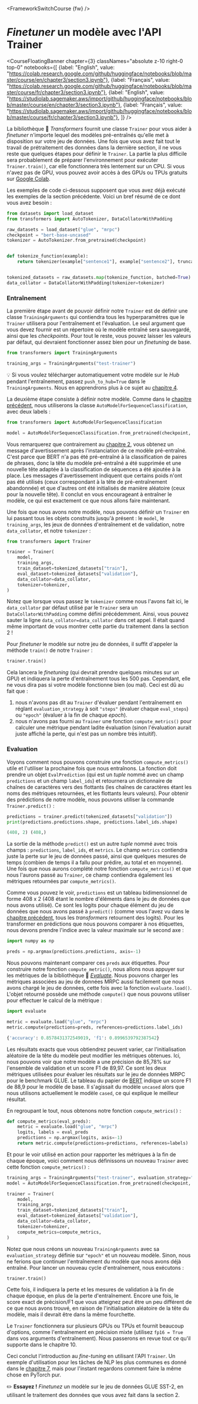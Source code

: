 <FrameworkSwitchCourse {fw} />

# <i>Finetuner</i> un modèle avec l'API Trainer

<CourseFloatingBanner chapter={3}
  classNames="absolute z-10 right-0 top-0"
  notebooks={[
    {label: "English", value: "https://colab.research.google.com/github/huggingface/notebooks/blob/master/course/en/chapter3/section3.ipynb"},
    {label: "Français", value: "https://colab.research.google.com/github/huggingface/notebooks/blob/master/course/fr/chapter3/section3.ipynb"},
    {label: "English", value: "https://studiolab.sagemaker.aws/import/github/huggingface/notebooks/blob/master/course/en/chapter3/section3.ipynb"},
    {label: "Français", value: "https://studiolab.sagemaker.aws/import/github/huggingface/notebooks/blob/master/course/fr/chapter3/section3.ipynb"},
]} />

<Youtube id="nvBXf7s7vTI"/>

La bibliothèque 🤗 *Transformers* fournit une classe `Trainer` pour vous aider à *finetuner* n'importe lequel des modèles pré-entraînés qu'elle met à disposition sur votre jeu de données. Une fois que vous avez fait tout le travail de prétraitement des données dans la dernière section, il ne vous reste que quelques étapes pour définir le `Trainer`. La partie la plus difficile sera probablement de préparer l'environnement pour exécuter `Trainer.train()`, car elle fonctionnera très lentement sur un CPU. Si vous n'avez pas de GPU, vous pouvez avoir accès à des GPUs ou TPUs gratuits sur [Google Colab](https://colab.research.google.com/).

Les exemples de code ci-dessous supposent que vous avez déjà exécuté les exemples de la section précédente. Voici un bref résumé de ce dont vous avez besoin :

```py
from datasets import load_dataset
from transformers import AutoTokenizer, DataCollatorWithPadding

raw_datasets = load_dataset("glue", "mrpc")
checkpoint = "bert-base-uncased"
tokenizer = AutoTokenizer.from_pretrained(checkpoint)


def tokenize_function(example):
    return tokenizer(example["sentence1"], example["sentence2"], truncation=True)


tokenized_datasets = raw_datasets.map(tokenize_function, batched=True)
data_collator = DataCollatorWithPadding(tokenizer=tokenizer)
```

### Entraînement

La première étape avant de pouvoir définir notre `Trainer` est de définir une classe `TrainingArguments` qui contiendra tous les hyperparamètres que le `Trainer` utilisera pour l'entraînement et l'évaluation. Le seul argument que vous devez fournir est un répertoire où le modèle entraîné sera sauvegardé, ainsi que les *checkpoints*. Pour tout le reste, vous pouvez laisser les valeurs par défaut, qui devraient fonctionner assez bien pour un *finetuning* de base.

```py
from transformers import TrainingArguments

training_args = TrainingArguments("test-trainer")
```

<Tip>

💡 Si vous voulez télécharger automatiquement votre modèle sur le *Hub* pendant l'entraînement, passez `push_to_hub=True` dans le `TrainingArguments`. Nous en apprendrons plus à ce sujet au [chapitre 4](/course/fr/chapter4/3).

</Tip>

La deuxième étape consiste à définir notre modèle. Comme dans le [chapitre précédent](/course/fr/chapter2), nous utiliserons la classe `AutoModelForSequenceClassification`, avec deux labels :

```py
from transformers import AutoModelForSequenceClassification

model = AutoModelForSequenceClassification.from_pretrained(checkpoint, num_labels=2)
```

Vous remarquerez que contrairement au [chapitre 2](/course/fr/chapter2), vous obtenez un message d'avertissement après l'instanciation de ce modèle pré-entraîné. C'est parce que BERT n'a pas été pré-entraîné à la classification de paires de phrases, donc la tête du modèle pré-entraîné a été supprimée et une nouvelle tête adaptée à la classification de séquences a été ajoutée à la place. Les messages d'avertissement indiquent que certains poids n'ont pas été utilisés (ceux correspondant à la tête de pré-entraînement abandonnée) et que d'autres ont été initialisés de manière aléatoire (ceux pour la nouvelle tête). Il conclut en vous encourageant à entraîner le modèle, ce qui est exactement ce que nous allons faire maintenant.

Une fois que nous avons notre modèle, nous pouvons définir un `Trainer` en lui passant tous les objets construits jusqu'à présent : le `model`, le `training_args`, les jeux de données d'entraînement et de validation, notre `data_collator`, et notre `tokenizer` :

```py
from transformers import Trainer

trainer = Trainer(
    model,
    training_args,
    train_dataset=tokenized_datasets["train"],
    eval_dataset=tokenized_datasets["validation"],
    data_collator=data_collator,
    tokenizer=tokenizer,
)
```

Notez que lorsque vous passez le `tokenizer` comme nous l'avons fait ici, le `data_collator` par défaut utilisé par le `Trainer` sera un `DataCollatorWithPadding` comme défini précédemment. Ainsi, vous pouvez sauter la ligne `data_collator=data_collator` dans cet appel. Il était quand même important de vous montrer cette partie du traitement dans la section 2 !

Pour *finetuner* le modèle sur notre jeu de données, il suffit d'appeler la méthode `train()` de notre `Trainer` :

```py
trainer.train()
```

Cela lancera le *finetuning* (qui devrait prendre quelques minutes sur un GPU) et indiquera la perte d'entraînement tous les 500 pas. Cependant, elle ne vous dira pas si votre modèle fonctionne bien (ou mal). Ceci est dû au fait que :

1. nous n'avons pas dit au `Trainer` d'évaluer pendant l'entraînement en réglant `evaluation_strategy` à soit `"steps"` (évaluer chaque `eval_steps`) ou `"epoch"` (évaluer à la fin de chaque *epoch*).
2. nous n'avons pas fourni au `Trainer` une fonction `compute_metrics()` pour calculer une métrique pendant ladite évaluation (sinon l'évaluation aurait juste affiché la perte, qui n'est pas un nombre très intuitif).


### Evaluation

Voyons comment nous pouvons construire une fonction `compute_metrics()` utile et l'utiliser la prochaine fois que nous entraînons. La fonction doit prendre un objet `EvalPrediction` (qui est un *tuple* nommé avec un champ `predictions` et un champ `label_ids`) et retournera un dictionnaire de chaînes de caractères vers des flottants (les chaînes de caractères étant les noms des métriques retournées, et les flottants leurs valeurs). Pour obtenir des prédictions de notre modèle, nous pouvons utiliser la commande `Trainer.predict()` :

```py
predictions = trainer.predict(tokenized_datasets["validation"])
print(predictions.predictions.shape, predictions.label_ids.shape)
```

```python out
(408, 2) (408,)
```

La sortie de la méthode `predict()` est un autre *tuple* nommé avec trois champs : `predictions`, `label_ids`, et `metrics`. Le champ `metrics` contiendra juste la perte sur le jeu de données passé, ainsi que quelques mesures de temps (combien de temps il a fallu pour prédire, au total et en moyenne). Une fois que nous aurons complété notre fonction `compute_metrics()` et que nous l'aurons passé au `Trainer`, ce champ contiendra également les métriques retournées par `compute_metrics()`.

Comme vous pouvez le voir, `predictions` est un tableau bidimensionnel de forme 408 x 2 (408 étant le nombre d'éléments dans le jeu de données que nous avons utilisé). Ce sont les logits pour chaque élément du jeu de données que nous avons passé à `predict()` (comme vous l'avez vu dans le [chapitre précédent](/course/fr/chapter2), tous les *transformers* retournent des logits). Pour les transformer en prédictions que nous pouvons comparer à nos étiquettes, nous devons prendre l'indice avec la valeur maximale sur le second axe :

```py
import numpy as np

preds = np.argmax(predictions.predictions, axis=-1)
```

Nous pouvons maintenant comparer ces `preds` aux étiquettes. Pour construire notre fonction `compute_metric()`, nous allons nous appuyer sur les métriques de la bibliothèque 🤗 [*Evaluate*](https://github.com/huggingface/evaluate/). Nous pouvons charger les métriques associées au jeu de données MRPC aussi facilement que nous avons chargé le jeu de données, cette fois avec la fonction `evaluate.load()`. L'objet retourné possède une méthode `compute()` que nous pouvons utiliser pour effectuer le calcul de la métrique :

```py
import evaluate

metric = evaluate.load("glue", "mrpc")
metric.compute(predictions=preds, references=predictions.label_ids)
```

```python out
{'accuracy': 0.8578431372549019, 'f1': 0.8996539792387542}
```

Les résultats exacts que vous obtiendrez peuvent varier, car l'initialisation aléatoire de la tête du modèle peut modifier les métriques obtenues. Ici, nous pouvons voir que notre modèle a une précision de 85,78% sur l'ensemble de validation et un score F1 de 89,97. Ce sont les deux métriques utilisées pour évaluer les résultats sur le jeu de données MRPC pour le benchmark GLUE. Le tableau du papier de [BERT](https://arxiv.org/pdf/1810.04805.pdf) indique un score F1 de 88,9 pour le modèle de base. Il s'agissait du modèle `uncased` alors que nous utilisons actuellement le modèle `cased`, ce qui explique le meilleur résultat.

En regroupant le tout, nous obtenons notre fonction `compute_metrics()` :

```py
def compute_metrics(eval_preds):
    metric = evaluate.load("glue", "mrpc")
    logits, labels = eval_preds
    predictions = np.argmax(logits, axis=-1)
    return metric.compute(predictions=predictions, references=labels)
```

Et pour le voir utilisé en action pour rapporter les métriques à la fin de chaque époque, voici comment nous définissons un nouveau `Trainer` avec cette fonction `compute_metrics()` :

```py
training_args = TrainingArguments("test-trainer", evaluation_strategy="epoch")
model = AutoModelForSequenceClassification.from_pretrained(checkpoint, num_labels=2)

trainer = Trainer(
    model,
    training_args,
    train_dataset=tokenized_datasets["train"],
    eval_dataset=tokenized_datasets["validation"],
    data_collator=data_collator,
    tokenizer=tokenizer,
    compute_metrics=compute_metrics,
)
```

Notez que nous créons un nouveau `TrainingArguments` avec sa `evaluation_strategy` définie sur `"epoch"` et un nouveau modèle. Sinon, nous ne ferions que continuer l'entraînement du modèle que nous avons déjà entraîné. Pour lancer un nouveau cycle d'entraînement, nous exécutons :

```
trainer.train()
```

Cette fois, il indiquera la perte et les mesures de validation à la fin de chaque époque, en plus de la perte d'entraînement. Encore une fois, le score exact de précision/F1 que vous atteignez peut être un peu différent de ce que nous avons trouvé, en raison de l'initialisation aléatoire de la tête du modèle, mais il devrait être dans la même fourchette.

Le `Trainer` fonctionnera sur plusieurs GPUs ou TPUs et fournit beaucoup d'options, comme l'entraînement en précision mixte (utilisez `fp16 = True` dans vos arguments d'entraînement). Nous passerons en revue tout ce qu'il supporte dans le chapitre 10.

Ceci conclut l'introduction au *fine-tuning* en utilisant l'API `Trainer`. Un exemple d'utilisation pour les tâches de NLP les plus communes es donné dans le [chapitre 7](/course/fr/chapter7), mais pour l'instant regardons comment faire la même chose en PyTorch pur.

<Tip>

✏️ **Essayez !** *Finetunez* un modèle sur le jeu de données GLUE SST-2, en utilisant le traitement des données que vous avez fait dans la section 2.

</Tip>
